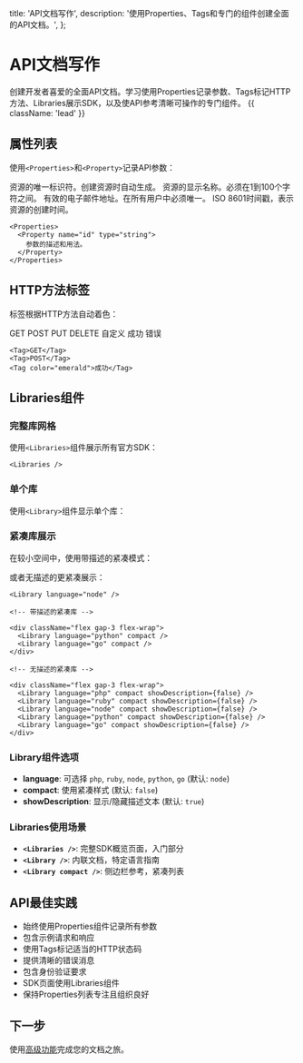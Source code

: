   title: 'API文档写作',
  description: '使用Properties、Tags和专门的组件创建全面的API文档。',
};

# API文档写作

创建开发者喜爱的全面API文档。学习使用Properties记录参数、Tags标记HTTP方法、Libraries展示SDK，以及使API参考清晰可操作的专门组件。 {{ className: 'lead' }}

## 属性列表

使用`<Properties>`和`<Property>`记录API参数：

<Properties>
  <Property name="id" type="string">
    资源的唯一标识符。创建资源时自动生成。
  </Property>

<Property name="name" type="string">
  资源的显示名称。必须在1到100个字符之间。
</Property>

<Property name="email" type="string">
  有效的电子邮件地址。在所有用户中必须唯一。
</Property>

  <Property name="created_at" type="timestamp">
    ISO 8601时间戳，表示资源的创建时间。
  </Property>
</Properties>

```mdx
<Properties>
  <Property name="id" type="string">
    参数的描述和用法。
  </Property>
</Properties>
```

## HTTP方法标签

标签根据HTTP方法自动着色：

<div className="flex gap-2 flex-wrap">
  <Tag>GET</Tag>
  <Tag>POST</Tag>
  <Tag>PUT</Tag>
  <Tag>DELETE</Tag>
  <Tag color="zinc">自定义</Tag>
  <Tag color="emerald">成功</Tag>
  <Tag color="rose">错误</Tag>
</div>

```mdx
<Tag>GET</Tag>
<Tag>POST</Tag>
<Tag color="emerald">成功</Tag>
```

## Libraries组件

### 完整库网格

使用`<Libraries>`组件展示所有官方SDK：

<Libraries />

```mdx
<Libraries />
```

### 单个库

使用`<Library>`组件显示单个库：

<Library language="node" />

### 紧凑库展示

在较小空间中，使用带描述的紧凑模式：

<div className="flex gap-3 flex-wrap">
  <Library language="python" compact />
  <Library language="go" compact />
</div>

或者无描述的更紧凑展示：

<div className="flex gap-3 flex-wrap">
  <Library language="php" compact showDescription={false} />
  <Library language="ruby" compact showDescription={false} />
  <Library language="node" compact showDescription={false} />
  <Library language="python" compact showDescription={false} />
  <Library language="go" compact showDescription={false} />
</div>

```mdx
<Library language="node" />

<!-- 带描述的紧凑库 -->

<div className="flex gap-3 flex-wrap">
  <Library language="python" compact />
  <Library language="go" compact />
</div>

<!-- 无描述的紧凑库 -->

<div className="flex gap-3 flex-wrap">
  <Library language="php" compact showDescription={false} />
  <Library language="ruby" compact showDescription={false} />
  <Library language="node" compact showDescription={false} />
  <Library language="python" compact showDescription={false} />
  <Library language="go" compact showDescription={false} />
</div>
```

### Library组件选项

- **language**: 可选择 `php`, `ruby`, `node`, `python`, `go` (默认: `node`)
- **compact**: 使用紧凑样式 (默认: `false`)
- **showDescription**: 显示/隐藏描述文本 (默认: `true`)

### Libraries使用场景

- **`<Libraries />`**: 完整SDK概览页面，入门部分
- **`<Library />`**: 内联文档，特定语言指南
- **`<Library compact />`**: 侧边栏参考，紧凑列表

## API最佳实践

- 始终使用Properties组件记录所有参数
- 包含示例请求和响应
- 使用Tags标记适当的HTTP状态码
- 提供清晰的错误消息
- 包含身份验证要求
- SDK页面使用Libraries组件
- 保持Properties列表专注且组织良好

## 下一步

使用[高级功能](/writing-advanced)完成您的文档之旅。
